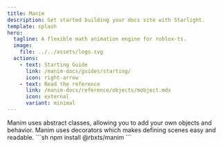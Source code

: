 ```yaml
---
title: Manim
description: Get started building your docs site with Starlight.
template: splash
hero:
  tagline: A flexible math animation engine for roblox-ts.
  image:
    file: ../../assets/logo.svg
  actions:
    - text: Starting Guide
      link: /manim-docs/guides/starting/
      icon: right-arrow
    - text: Read the reference
      link: /manim-docs/reference/objects/mobject.mdx
      icon: external
      variant: minimal
---
```



<CardGrid stagger> 
	<Card title="Extensible" icon="add-document">
		Manim uses abstract classes, allowing you to add your own objects and behavior.
	</Card>
	<Card title="Easy to use" icon="pencil">
		Manim uses decorators which makes defining scenes easy and readable. 
	</Card>
</CardGrid>

<Card title="Installation" icon="rocket"> 
```sh
npm install @rbxts/manim
```
</Card>